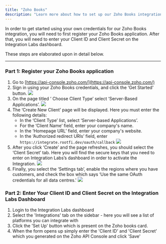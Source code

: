 ```yaml
---
title: "Zoho Books"
description: "Learn more about how to set up our Zoho Books integration."
---
```


In order to get started using your own credentials for our Zoho Books integration, you will need to first register your Zoho Books application. After that, you will need to enter your Client ID and Client Secret on the Integration Labs dashboard.

These steps are elaborated upon in detail below.

---

### Part 1: Register your Zoho Books application

1. Go to [https://api-console.zoho.com/](https://api-console.zoho.com/)
2. Sign in using your Zoho Books credentials, and click the ‘Get Started' button.
   ![](/images/b0f2355-image.png)
3. On the page titled ‘ Choose Client Type’ select ‘Server-Based Applications’.
   ![](/images/62fdbcb-image.png)
4. The ‘Create New Client’ page will be displayed. Here you must enter the following details:
   - In the ‘Client Type’ list, select ‘Server-based Applications’.
   - For the ‘Client Name’ field, enter your company's name.
   - In the ‘Homepage URL’ field, enter your company's website.
   - In the ‘Authorized redirect URIs’ field, enter `https://integrate.rootfi.dev/oauth/callback`
     ![](/images/image.png)
5. After you click ‘Create’ and the page refreshes, you should select the ‘Client Secret’ tab. Here you will find the secure keys that you need to enter on Integration Labs’s dashboard in order to activate the Integration.
   ![](/images/c2e3afb-image.png)
6. Finally, you select the ‘Settings tab’, enable the regions where you have customers, and check the box which says ‘Use the same OAuth credentials for all data centres.'
   ![](/images/26539e4-image.png)

### Part 2: Enter Your Client ID and Client Secret on the Integration Labs Dashboard

1. Login to the Integration Labs dashboard
2. Select the 'Integrations' tab on the sidebar - here you will see a list of platforms you can integrate with
3. Click the 'Set Up' button which is present on the Zoho books card.
4. When the form opens up simply enter the 'Client ID' and 'Client Secret' which you generated on the Zoho API Console and click 'Save'
